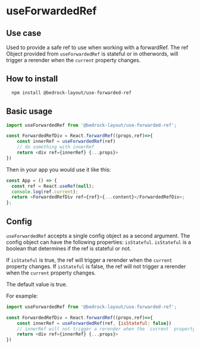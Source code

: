 
<Meta title="Hooks/useForwardedRef" />

# useForwardedRef

## Use case

Used to provide a safe ref to use when working with a forwardRef. The ref Object provided from `useForwardedRef` is stateful or in otherwords,
will trigger a rerender when the `current` property changes.

## How to install

```bash
  npm install @bedrock-layout/use-forwarded-ref
```

## Basic usage

```javascript
import useForwardedRef from '@bedrock-layout/use-forwarded-ref';

const ForwardedRefDiv = React.forwardRef((props,ref)=>{
    const innerRef = useForwardedRef(ref)
    // do something with innerRef
    return <div ref={innerRef} {...props}>
})
```

Then in your app you would use it like this:

```javascript
const App = () => {
  const ref = React.useRef(null);
  console.log(ref.current);
  return <ForwardedRefDiv ref={ref}>{...content}</ForwardedRefDiv>;
};
```

## Config

`useForwardedRef` accepts a single config object as a second argument. The config object can have the following properties: `isStateful`. `isStateful` is a boolean that determines if the ref is stateful or not.

If `isStateful` is true, the ref will trigger a rerender when the `current` property changes. If `isStateful` is false, the ref will not trigger a rerender when the `current` property changes.

The default value is true.

For example:

```javascript
import useForwardedRef from '@bedrock-layout/use-forwarded-ref';

const ForwardedRefDiv = React.forwardRef((props,ref)=>{
    const innerRef = useForwardedRef(ref, {isStateful: false})
    // innerRef will not trigger a rerender when the `current` property changes
    return <div ref={innerRef} {...props}>
})
```
